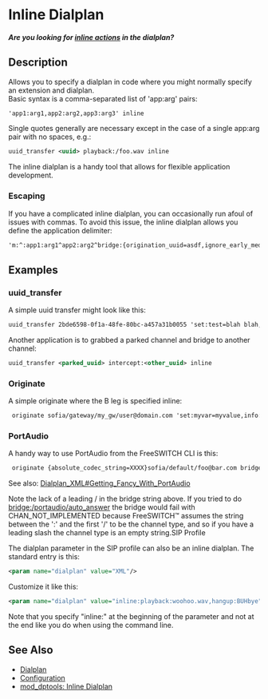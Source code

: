 
# Inline Dialplan 

 

##### _**Are you looking for [inline actions](https://wiki.freeswitch.org/wiki/Dialplan%5FXML#Inline%5FActions "Dialplan XML") in the dialplan?**_

## Description

Allows you to specify a dialplan in code where you might normally specify an extension and dialplan.  
Basic syntax is a comma-separated list of 'app:arg' pairs:

```xml
'app1:arg1,app2:arg2,app3:arg3' inline
```

Single quotes generally are necessary except in the case of a single app:arg pair with no spaces, e.g.:

```xml
uuid_transfer <uuid> playback:/foo.wav inline
```

The inline dialplan is a handy tool that allows for flexible application development.

### Escaping

If you have a complicated inline dialplan, you can occasionally run afoul of issues with commas. To avoid this issue, the inline dialplan allows you define the application delimiter:

```xml
'm:^:app1:arg1^app2:arg2^bridge:{origination_uuid=asdf,ignore_early_media_true}/sofia/gateway/mygw/1234' inline
```

## Examples

### uuid_transfer

A simple uuid transfer might look like this:

```xml
uuid_transfer 2bde6598-0f1a-48fe-80bc-a457a31b0055 'set:test=blah blah,playback:foo.wav' inline
```

Another application is to grabbed a parked channel and bridge to another channel:

```xml
uuid_transfer <parked_uuid> intercept:<other_uuid> inline
```

### Originate

A simple originate where the B leg is specified inline:

```xml
 originate sofia/gateway/my_gw/user@domain.com 'set:myvar=myvalue,info:,playback:foo.wav' inline
```

### PortAudio

A handy way to use PortAudio from the FreeSWITCH CLI is this:

```xml
 originate {absolute_codec_string=XXXX}sofia/default/foo@bar.com bridge:portaudio/auto_answer inline
```

See also: [Dialplan\_XML#Getting\_Fancy\_With\_PortAudio](https://wiki.freeswitch.org/wiki/Dialplan%5FXML#Getting%5FFancy%5FWith%5FPortAudio "Dialplan XML")

  
Note the lack of a leading / in the bridge string above. If you tried to do [bridge:/portaudio/auto\_answer](http://bridge/portaudio/auto%5Fanswer) the bridge would fail with CHAN\_NOT\_IMPLEMENTED because FreeSWITCH™ assumes the string between the ':' and the first '/' to be the channel type, and so if you have a leading slash the channel type is an empty string.SIP Profile

The dialplan parameter in the SIP profile can also be an inline dialplan. The standard entry is this:

```xml
<param name="dialplan" value="XML"/>
```

Customize it like this:

```xml
<param name="dialplan" value="inline:playback:woohoo.wav,hangup:BUHbye"/>
```

  
Note that you specify "inline:" at the beginning of the parameter and not at the end like you do when using the command line.

  
## See Also

* [Dialplan](./index.mdx#0-about)
* [Configuration](../Configuration/index.mdx#about)
* [mod\_dptools: Inline Dialplan](../Modules/mod-dptools/6586667.mdx#about)


